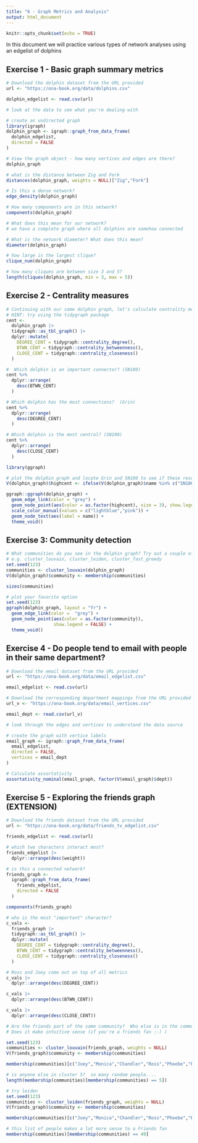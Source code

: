 ```yaml
---
title: "6 - Graph Metrics and Analysis"
output: html_document
---
```


```r
knitr::opts_chunk$set(echo = TRUE)
```

In this document we will practice various types of network analyses using an edgelist of dolphins

## Exercise 1 - Basic graph summary metrics

```r
# Download the dolphin dataset from the URL provided
url <- "https://ona-book.org/data/dolphins.csv"

dolphin_edgelist <- read.csv(url)

# look at the data to see what you're dealing with
```

```r
# create an undirected graph
library(igraph)
dolphin_graph <- igraph::graph_from_data_frame(
  dolphin_edgelist,
  directed = FALSE
)
```

```r
# View the graph object - how many vertices and edges are there?
dolphin_graph
```


```r
# what is the distance between Zig and Fork
distances(dolphin_graph, weights = NULL)["Zig","Fork"]

```


```r
# Is this a dense network?
edge_density(dolphin_graph)
```

```r
# How many components are in this network?
components(dolphin_graph)

# What does this mean for our network?
# we have a complete graph where all dolphins are somehow connected
```

```r
# What is the network diameter? What does this mean?
diameter(dolphin_graph)

```

```r
# how large is the largest clique?
clique_num(dolphin_graph)

# how many cliques are between size 3 and 5?
length(cliques(dolphin_graph, min = 3, max = 5))
```

## Exercise 2 - Centrality measures

```r
# Continuing with our same dolphin graph, let's calculate centrality metrics.
# HINT: try using the tidygraph package
cent <-
  dolphin_graph |>
  tidygraph::as_tbl_graph() |>
  dplyr::mutate(
    DEGREE_CENT = tidygraph::centrality_degree(),
    BTWN_CENT = tidygraph::centrality_betweenness(),
    CLOSE_CENT = tidygraph::centrality_closeness()
  )

#  Which dolphin is an important connector? (SN100)
cent %>%
  dplyr::arrange(
    desc(BTWN_CENT)
  )

# Which dolphin has the most connections?  (Grin)
cent %>%
  dplyr::arrange(
    desc(DEGREE_CENT)
  )

# Which dolphin is the most central? (SN100)
cent %>%
  dplyr::arrange(
    desc(CLOSE_CENT)
  )

```

```r
library(ggraph)

# plot the dolphin graph and locate Grin and SN100 to see if these results make intuitive sense
V(dolphin_graph)$highcent <- ifelse(V(dolphin_graph)$name %in% c("SN100","Grin"),1,0)

ggraph::ggraph(dolphin_graph) +
  geom_edge_link(color = "grey") +
  geom_node_point(aes(color = as.factor(highcent), size = 3), show.legend = FALSE) +
  scale_color_manual(values = c("lightblue","pink")) +
  geom_node_text(aes(label = name)) +
  theme_void()

```


## Exercise 3: Community detection

```r
# What communities do you see in the dolphin graph? Try out a couple of methods and compare results
# e.g. cluster_louvain, cluster_leiden, cluster_fast_greedy
set.seed(123)
communities <- cluster_louvain(dolphin_graph)
V(dolphin_graph)$community <- membership(communities)

sizes(communities)

```

```r
# plot your favorite option
set.seed(123)
ggraph(dolphin_graph, layout = "fr") +
  geom_edge_link(color =  "grey") +
  geom_node_point(aes(color = as.factor(community)),
                  show.legend = FALSE) +
  theme_void()
```

## Exercise 4 - Do people tend to email with people in their same department?

```r
# Download the email dataset from the URL provided
url <- "https://ona-book.org/data/email_edgelist.csv"

email_edgelist <- read.csv(url)

# Download the corresponding department mappings from the URL provided
url_v <- "https://ona-book.org/data/email_vertices.csv"

email_dept <- read.csv(url_v)

# look through the edges and vertices to understand the data source
```

```r
# create the graph with vertice labels
email_graph <- igraph::graph_from_data_frame(
  email_edgelist,
  directed = FALSE,
  vertices = email_dept
)

# Calculate assortativity
assortativity_nominal(email_graph, factor(V(email_graph)$dept))
```

## Exercise 5 - Exploring the friends graph (EXTENSION)

```r
# Download the friends dataset from the URL provided
url <- "https://ona-book.org/data/friends_tv_edgelist.csv"

friends_edgelist <- read.csv(url)
```

```r
# which two characters interact most?
friends_edgelist |>
  dplyr::arrange(desc(weight))

# is this a connected network?
friends_graph <-
  igraph::graph_from_data_frame(
    friends_edgelist,
    directed = FALSE
  )

components(friends_graph)

# who is the most "important" character?
c_vals <-
  friends_graph |>
  tidygraph::as_tbl_graph() |>
  dplyr::mutate(
    DEGREE_CENT = tidygraph::centrality_degree(),
    BTWN_CENT = tidygraph::centrality_betweenness(),
    CLOSE_CENT = tidygraph::centrality_closeness()
  )

# Ross and Joey come out on top of all metrics
c_vals |>
  dplyr::arrange(desc(DEGREE_CENT))

c_vals |>
  dplyr::arrange(desc(BTWN_CENT))

c_vals |>
  dplyr::arrange(desc(CLOSE_CENT))

```

```r
# Are the friends part of the same community?  Who else is in the community?  
# Does it make intuitive sense (if you're a friends fan :-) )

set.seed(123)
communities <- cluster_louvain(friends_graph, weights = NULL)
V(friends_graph)$community <- membership(communities)

membership(communities)[c("Joey","Monica","Chandler","Ross","Phoebe","Rachel")]

# is anyone else in cluster 5?  so many random people....
length(membership(communities)[membership(communities) == 5])

# try leiden
set.seed(123)
communities <- cluster_leiden(friends_graph, weights = NULL)
V(friends_graph)$community <- membership(communities)

membership(communities)[c("Joey","Monica","Chandler","Ross","Phoebe","Rachel")]

# this list of people makes a lot more sense to a Friends fan
membership(communities)[membership(communities) == 49]
```


